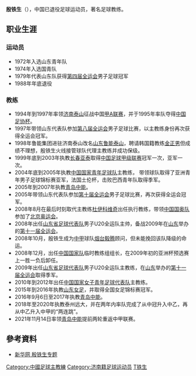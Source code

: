 {{Football player infobox
| playername = 殷铁生
| image = 
| fullname = 殷铁生
| height = {{height|m=1.76}}
| nickname = 铁蛋
| dateofbirth = {{Birth date and age|year=1956|month=8|day=16}}
| cityofbirth = [[山东|山东]][[济南|济南]]
| countryofbirth = {{flagicon|CHN|size=22px}}[[中国|中国]]
| currentclub = 退役
| clubnumber = 
| position = 
| youthyears = 1972-1974 
| youthclubs = {{flagicon|CHN|size=22px}}山东青年队
| years = 1974-1988
| clubs = {{flagicon|CHN|size=22px}}[[山东省足球代表队|山东队]]
| caps(goals) = 
| nationalyears = 1974
| nationalteam = {{flagicon|CHN|size=22px}}[[中国国青队|中国国青队]]
| nationalcaps(goals) = 
| manageryears =1990-1993<br>1991<br>1994-1997<br>1998<br>1999-2004<br>2004-2005<br>2005-2007<br>2008<br>2008-2009<br>2008-2009<br>2010-2012<br>2015-2016<br>2016-2017<br>2018-
| managerclubs =山东青年队<br>[[中国国少队|中国国少队]]<br>[[山东鲁能泰山|济南泰山]]<br>[[山东鲁能泰山|山东鲁能泰山]] (代理主教练)<br>[[长春亚泰|长春亚泰]]<br>[[中国国青队|中国国青队]]<br>[[青岛中能|青岛中能]]<br>[[中国国奥队|中国国奥队]] (执行教练)<br>[[中国国家足球队|中国]] (临时教练组组长)<br>[[山东省足球代表队|山东]][[中华人民共和国第十一届运动会|十一运]]<br>[[中国国家女子青年足球队|中国女子国青队]]<br>[[山东女足|山东女足]]<br>[[青岛中能|青岛中能]]<br>[[泰州远大|泰州远大]]
}}
'''殷铁生'''（{{bd|1956年|8月16日|catIdx=Y}}），中国已退役足球运动员，著名足球教练。

==职业生涯==
===运动员===

*1972年入选山东青年队
*1974年入选国青队
*1979年代表山东队获得[[中华人民共和国第四届全运会|第四届全运会]]男子足球冠军
*1988年年底退役

===教练===

*1994年到1997年率领[[山东鲁能泰山|济南泰山]]征战中国[[甲A联赛|甲A联赛]]，并于1995年率队夺得[[中国足协杯|中国足协杯]]。
*1997年带领山东代表队参加[[中华人民共和国第八届全运会|第八届全运会]]男子足球比赛，以主教练身份再次获得全运会冠军。
*1998年鲁能集团进驻济南泰山改名[[山东鲁能泰山|山东鲁能泰山]]，聘请韩国籍教练[[金正男_(足球运动员)|金正男]]但成绩不理想，殷铁生火线接管球队代理主教练并成功保级。
*1999年底到2003年执教[[长春亚泰|长春亚泰]]取得[[中国足球甲级联赛|中国足球甲级联赛]]冠军一次，亚军一次。
*2004年底到2005年执教[[中国国家青年足球队|中国国家青年足球队]]主教练， 带领球队取得了亚洲青年男子足球锦标赛亚军，法国土伦杯，击败巴西青年队取得季军。
*2005年到2007年执教[[青岛中能|青岛中能]]。
*2005年带领山东代表队参加[[中华人民共和国第十届全运会|第十届全运会]]男子足球比赛，再次获得全运会冠军。
*2008年8月在最后时刻取代主教练[[杜伊科维奇|杜伊科维奇]]出任执行教练，带领[[中国国奥队|中国国奥队]]参加了[[2008年夏季奥林匹克运动会|北京奥运会]]。
*2008年出任[[山东省足球代表队|山东省足球代表队]]男子U20全运队主帅，备战2009年在[[山东|山东]]举办的[[中华人民共和国第十一届运动会|第十一届全运会]]。
*2008年10月，殷铁生成为[[中甲|中甲]]球队[[烟台毅腾|烟台毅腾]]顾问，但未能挽回该队降级的命运。
*2008年12月，出任[[中国国家足球队|中国国家队]]临时教练组组长，在2009年初的亚洲杯预选赛上一胜一负后卸任。
*2009年出任[[山东省足球代表队|山东省足球代表队]]男子U20全运队主教练，在[[山东|山东]]举办的[[中华人民共和国第十一届运动会|第十一届全运会]]取得季军。
*2010年到2012年出任[[中国国家女子青年足球代表队|中国国家女子青年足球代表队]]主教练。
*2015年到2016年执教[[山东精花女子足球俱乐部|山东女足]]，并取得全国女足锦标赛冠军。
*2016年9月6日至2017年执教[[青岛中能|青岛中能]]。
*2018年至2020年执教泰州远大，并在两年内率队完成了从中冠升入中乙，再从中乙升入中甲的“两连跳”。
*2021年11月14日率领[[青岛中能|青岛中能]]提前两轮重返中甲联赛。

==參考資料==
*[https://web.archive.org/web/20070125150615/http://www.sd.xinhuanet.com/news/2006-11/22/content_8589239.htm 新华网 殷铁生专题]
{{start box}}
{{S-sports}}
{{succession box|1 =[[弗拉基米尔·彼得洛维奇|弗拉基米尔·彼得洛维奇]]|3 =[[中国国家足球队|中国国家足球队]]主教练|4 =2008年11月至2009年6月|2 =[[高洪波_(球员)|高洪波]]}}
{{end box}}

{{2008年奥运会男子足球中国参赛名单}}
{{青岛中能主教练}}
{{山东鲁能泰山主教练}}
{{2007年青岛中能名单}}
{{2016年中甲分类名单中能}}
{{2017年中乙分类名单中能}}

{{DEFAULTSORT:YIN Tiesheng}}
[[Category:中國足球主教練|Category:中國足球主教練]]
[[Category:济南籍足球运动员|Category:济南籍足球运动员]]
[[Category:殷姓|T铁生]]